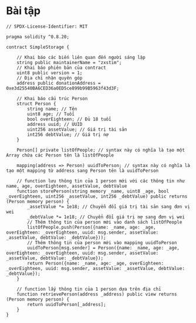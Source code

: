 # Bài tập

```solidity
// SPDX-License-Identifier: MIT

pragma solidity ^0.8.20;

contract SimpleStorage {

    // Khai báo các biến liên quan đến người sáng lập
    string public maintainerName = "zxstim";
    // Khai báo phiên bản của contract
    uint8 public version = 1;
    // Địa chỉ nhận quyên góp
    address public donationAddress = 0xe3d25540BA6CED36a0ED5ce899b99B5963f43d3F;

    // Khai báo cấu trúc Person
    struct Person {
        string name; // Tên
        uint8 age; // Tuổi
        bool overEighteen; // Đủ 18 tuổi
        address uuid; // UUID
        uint256 assetValue; // Giá trị tài sản
        int256 debtValue; // Giá trị nợ
    }

    Person[] private listOfPeople; // syntax này có nghĩa là tạo một Array chứa các Person tên là listOfPeople
    
    mapping(address => Person) uuidToPerson; // syntax này có nghĩa là tạo một mapping từ address sang Person tên là uuidToPerson

    // function lưu thông tin của 1 person mới với các thông tin như name, age, overEighteen, assetValue, debtValue
    function storePerson(string memory _name, uint8 _age, bool _overEighteen, uint256 _assetValue, int256 _debtValue) public returns (Person memory person) {
        _assetValue *= 1e18; // Chuyển đổi giá trị tài sản sang đơn vị wei
        _debtValue *= 1e18; // Chuyển đổi giá trị nợ sang đơn vị wei
        // Thêm thông tin của person mới vào danh sách listOfPeople
        listOfPeople.push(Person({name: _name, age: _age, overEighteen: _overEighteen, uuid: msg.sender, assetValue: _assetValue, debtValue: _debtValue}));
        // Thêm thông tin của person mới vào mapping uuidToPerson
        uuidToPerson[msg.sender] = Person({name: _name, age: _age, overEighteen: _overEighteen, uuid: msg.sender, assetValue: _assetValue, debtValue: _debtValue});
        return Person({name: _name, age: _age, overEighteen: _overEighteen, uuid: msg.sender, assetValue: _assetValue, debtValue: _debtValue});
    }

    // function lấy thông tin của 1 person dựa trên địa chỉ
    function retrievePerson(address _address) public view returns (Person memory person) {
        return uuidToPerson[_address];
    }
}
```